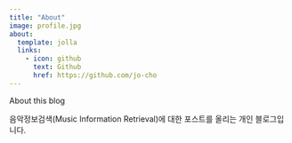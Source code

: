 ```yaml
---
title: "About"
image: profile.jpg
about:
  template: jolla
  links:
    - icon: github
      text: Github
      href: https://github.com/jo-cho
---
```


About this blog

음악정보검색(Music Information Retrieval)에 대한 포스트를 올리는 개인 블로그입니다.
